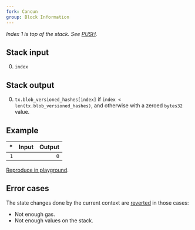 ```yaml
---
fork: Cancun
group: Block Information
---
```


_Index 1 is top of the stack. See [PUSH](/#60)._

## Stack input

0. `index`

## Stack output

0. `tx.blob_versioned_hashes[index]` if `index < len(tx.blob_versioned_hashes)`, and otherwise with a zeroed `bytes32` value.

## Example

|  \* | Input | Output |
| --: | ----: | -----: |
| `1` |       |    `0` |

[Reproduce in playground](/playground?unit=Wei&codeType=Mnemonic&code='BLOBHASH'_).

## Error cases

The state changes done by the current context are [reverted](#FD) in those cases:

- Not enough gas.
- Not enough values on the stack.

